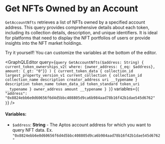 
# Get NFTs Owned by an Account

`GetAccountNfts` retrieves a list of NFTs owned by a specified account address. This query provides comprehensive details about each token, including its collection details, description, and unique identifiers. It is ideal for platforms that need to display the NFT portfolios of users or provide insights into the NFT market holdings.

<Callout type="info">
Try it yourself! You can customize the variables at the bottom of the editor.
</Callout>

<GraphQLEditor
  query={`query GetAccountNfts($address: String) {
  current_token_ownerships_v2(
    where: {owner_address: {_eq: $address}, amount: {_gt: "0"}}
  ) {
    current_token_data {
      collection_id
      largest_property_version_v1
      current_collection {
        collection_id
        collection_name
        description
        creator_address
        uri
        __typename
      }
      description
      token_name
      token_data_id
      token_standard
      token_uri
      __typename
    }
    owner_address
    amount
    __typename
  }
}`}
  variables={`{
  "address": "0x8824ebb6e0d60656f6d4d5bbc408805d9ca6b984aad78b16f42b1dae545d6762"
}`}
/>

#### Variables:
- `$address`: **String** - The Aptos account address for which you want to query NFT data. Ex. `"0x8824ebb6e0d60656f6d4d5bbc408805d9ca6b984aad78b16f42b1dae545d6762"`
